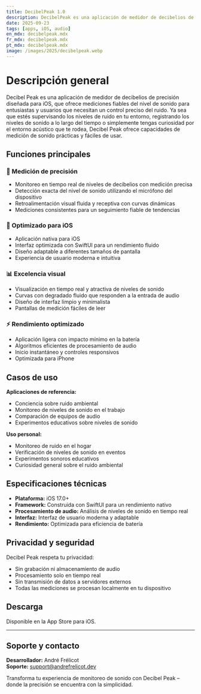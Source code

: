 ```yaml
---
title: DecibelPeak 1.0
description: DecibelPeak es una aplicación de medidor de decibelios de precisión diseñada para iOS, que ofrece mediciones fiables del nivel de sonido para entusiastas y usuarios que necesitan un control preciso del ruido.
date: 2025-09-23
tags: [apps, iOS, audio]
en_mdx: decibelpeak.mdx
fr_mdx: decibelpeak.mdx
pt_mdx: decibelpeak.mdx
image: /images/2025/decibelpeak.webp
---
```


<ThemeImage
  lightSrc="/images/2025/decibelpeak.webp"
  darkSrc="/images/2025/decibelpeak.webp"
  alt="Captura de pantalla de la aplicación Decibel Peak"
  width={800}
  height={600}
  priority={true}
/>

# Descripción general

Decibel Peak es una aplicación de medidor de decibelios de precisión diseñada para iOS, que ofrece mediciones fiables del nivel de sonido para entusiastas y usuarios que necesitan un control preciso del ruido. Ya sea que estés supervisando los niveles de ruido en tu entorno, registrando los niveles de sonido a lo largo del tiempo o simplemente tengas curiosidad por el entorno acústico que te rodea, Decibel Peak ofrece capacidades de medición de sonido prácticas y fáciles de usar.

## Funciones principales

### 🎯 Medición de precisión
- Monitoreo en tiempo real de niveles de decibelios con medición precisa  
- Detección exacta del nivel de sonido utilizando el micrófono del dispositivo  
- Retroalimentación visual fluida y receptiva con curvas dinámicas  
- Mediciones consistentes para un seguimiento fiable de tendencias  

### 📱 Optimizado para iOS
- Aplicación nativa para iOS  
- Interfaz optimizada con SwiftUI para un rendimiento fluido  
- Diseño adaptable a diferentes tamaños de pantalla  
- Experiencia de usuario moderna e intuitiva  

### 📊 Excelencia visual
- Visualización en tiempo real y atractiva de niveles de sonido  
- Curvas con degradado fluido que responden a la entrada de audio  
- Diseño de interfaz limpio y minimalista  
- Pantallas de medición fáciles de leer  

### ⚡ Rendimiento optimizado
- Aplicación ligera con impacto mínimo en la batería  
- Algoritmos eficientes de procesamiento de audio  
- Inicio instantáneo y controles responsivos  
- Optimizada para iPhone  

## Casos de uso

**Aplicaciones de referencia:**  
- Conciencia sobre ruido ambiental  
- Monitoreo de niveles de sonido en el trabajo  
- Comparación de equipos de audio  
- Experimentos educativos sobre niveles de sonido  

**Uso personal:**  
- Monitoreo de ruido en el hogar  
- Verificación de niveles de sonido en eventos  
- Experimentos sonoros educativos  
- Curiosidad general sobre el ruido ambiental  

## Especificaciones técnicas

- **Plataforma:** iOS 17.0+  
- **Framework:** Construida con SwiftUI para un rendimiento nativo  
- **Procesamiento de audio:** Análisis de niveles de sonido en tiempo real  
- **Interfaz:** Interfaz de usuario moderna y adaptable  
- **Rendimiento:** Optimizada para eficiencia de batería  

## Privacidad y seguridad

Decibel Peak respeta tu privacidad:  
- Sin grabación ni almacenamiento de audio  
- Procesamiento solo en tiempo real  
- Sin transmisión de datos a servidores externos  
- Todas las mediciones se procesan localmente en tu dispositivo  

## Descarga

Disponible en la App Store para iOS.  

<AppStoreLink href="https://apps.apple.com/app/decibelpeak/id6752702602" />

---

## Soporte y contacto
**Desarrollador:** André Frélicot  
**Soporte:** support@andrefrelicot.dev  

Transforma tu experiencia de monitoreo de sonido con Decibel Peak – donde la precisión se encuentra con la simplicidad.
